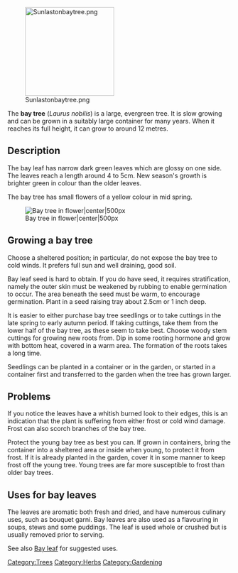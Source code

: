 [[File:Sunlastonbaytree.png|200px|center]]

The '''bay tree''' (''Laurus nobilis'') is a large, evergreen tree. It is slow growing and can be grown in a suitably large container for many years. When it reaches its full height, it can grow to around 12 metres.

== Description ==
The bay leaf  has narrow dark green leaves which are glossy on one side. The leaves reach a length around 4 to 5cm. New season's growth is brighter green in colour than the older leaves.

The bay tree has small flowers of a yellow colour in mid spring.

[[File:Laurusnobilisflowers.png|thumb|Bay tree in flower|center|500px]]

== Growing a bay tree ==
Choose a sheltered position; in particular, do not expose the bay tree to cold winds. It prefers full sun and well draining, good soil.

Bay leaf seed is hard to obtain. If you do have seed, it requires stratification, namely the outer skin must be weakened by rubbing to enable germination to occur. The area beneath the seed must be warm, to encourage germination. Plant in a seed raising tray about 2.5cm or 1 inch deep.

It is easier to either purchase bay tree seedlings or to take cuttings in the late spring to early autumn period. If taking cuttings, take them from the lower half of the bay tree, as these seem to take best. Choose woody stem cuttings for growing new roots from. Dip in some rooting hormone and grow with bottom heat, covered in a warm area. The formation of the roots takes a long time.

Seedlings can be planted in a container or in the garden, or started in a container first and transferred to the garden when the tree has grown larger.

== Problems ==
If you notice the leaves have a whitish burned look to their edges, this is an indication that the plant is suffering from either frost or cold wind damage. Frost can also scorch branches of the bay tree. 

Protect the young bay tree as best you can. If grown in containers, bring the container into a sheltered area or inside when young, to protect it from frost. If it is already planted in the garden, cover it in some manner to keep frost off the young tree. Young trees are far more susceptible to frost than older bay trees.

== Uses for bay leaves ==
The leaves are aromatic both fresh and dried, and have numerous culinary uses, such as bouquet garni. Bay leaves are also used as a flavouring in soups, stews and some puddings. The leaf is used whole or crushed but is usually removed prior to serving.

See also [[Bay leaf]] for suggested uses. 


[[Category:Trees]]
[[Category:Herbs]]
[[Category:Gardening]]